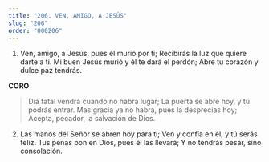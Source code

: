 ```yaml
---
title: "206. VEN, AMIGO, A JESÚS"
slug: "206"
order: "000206"
---
```


1. Ven, amigo, a Jesús, pues él murió por ti; Recibirás la luz que quiere darte a ti.
Mi buen Jesús murió y él te dará el perdón; Abre tu corazón y dulce paz tendrás.

**CORO**
> Día fatal vendrá cuando no habrá lugar; La puerta se abre hoy, y tú podrás entrar.
Mas gracia ya no habrá, pues la desprecias hoy; Acepta, pecador, la salvación de Dios.

2. Las manos del Señor se abren hoy para ti; Ven y confía en él, y tú serás feliz.
Tus penas pon en Dios, pues él las llevará; Y no tendrás pesar, sino consolación.
